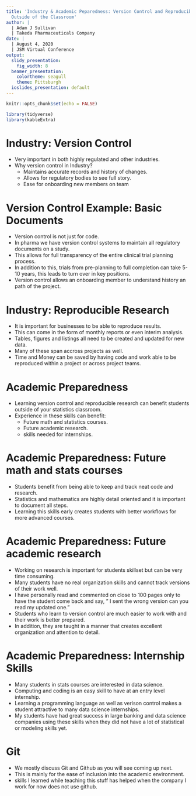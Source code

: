 ```yaml
---
title: 'Industry & Academic Peparedness: Version Control and Reproducible Research
  Outside of the Classroom'
author: |
  | Adam J Sullivan
  | Takeda Pharmaceuticals Company
date: |
  | August 4, 2020
  | JSM Virtual Conference
output:
  slidy_presentation:
    fig_width: 8
  beamer_presentation:
    colortheme: seagull
    theme: Pittsburgh
  ioslides_presentation: default
---
```


```r
knitr::opts_chunk$set(echo = FALSE)

library(tidyverse)
library(kableExtra)

```

# Industry: Version Control

- Very important in both highly regulated and other industries. 
- Why version control in Industry? 
    - Maintains accurate records and history of changes. 
    - Allows for regulatory bodies to see full story. 
    - Ease for onboarding new members on team

# Version Control Example: Basic Documents

- Version control is not just for code. 
- In pharma we have version control systems to maintain all regulatory documents on a study. 
- This allows for full transparency of the entire clinical trial planning process. 
- In addition to this, trials from pre-planning to full completion can take 5-10 years, this leads to turn over in key positions. 
- Version control allows an onboarding member to understand history an path of the project. 


# Industry: Reproducible Research

- It is important for businesses to be able to reproduce results. 
- This can come in the form of monthly reports or even interim analysis. 
- Tables, figures and listings all need to be created and updated for new data. 
- Many of these span accross projects as well. 
- Time and Money can be saved by having code and work able to be reproduced within a project or across project teams. 

# Academic Preparedness

- Learning version control and reproducible research can benefit students outside of your statistics classroom. 
- Experience in these skills can benefit:
    - Future math and statistics courses. 
    - Future academic research. 
    - skills needed for internships. 
    
# Academic Preparedness: Future math and stats courses

- Students benefit from being able to keep and track neat code and research. 
- Statistics and mathematics are highly detail oriented and it is important to document all steps. 
- Learning this skills early creates students with better workflows for more advanced courses. 


# Academic Preparedness: Future academic research

- Working on research is important for students skillset but can be very time consuming. 
- Many students have no real organization skills and cannot track versions of their work well. 
- I have personally read and commented on close to 100 pages only to have the student come back and say, " I sent the wrong version can you read my updated one."
- Students who learn to version control are much easier to work with and their work is better prepared. 
- In addition, they are taught in a manner that creates excellent organization and attention to detail. 

# Academic Preparedness: Internship Skills

- Many students in stats courses are interested in data science. 
- Computing and coding is an easy skill to have at an entry level internship. 
- Learning a programming language as well as verison control makes a student attractive to many data science internships. 
- My students have had great success in large banking and data science companies using these skills when they did not have a lot of statistical or modeling skills yet. 



# Git 

- We mostly discuss Git and Github as you will see coming up next. 
- This is mainly for the ease of inclusion into the academic environment. 
- skills I learned while teaching this stuff has helped when the company I work for now does not use github. 





